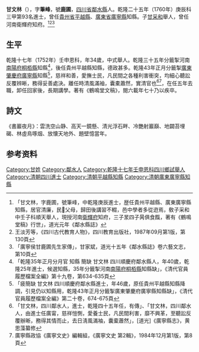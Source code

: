 {{明清人物信息框
| 姓名 = 甘文林
| 原名 = 
| 圖片名稱=  
| 圖片大小 = 220px
| 圖片說明 =  
| 最高職務 = [[廣東|廣東]][[廣寧縣|廣寧縣]]知府
| 國家 = 大清
| 爵位 =
| 籍貫 = [[四川省|四川省]][[鄰水縣|鄰水縣]]
| 族裔 =  
| 旗籍 =  
| 字號 = 字筆峰，號鹿圃
| 諡號 = 
| 出生日期 = 
| 出生地點 =
| 逝世日期 =  
| 逝世地點 = 
| 墓葬 = 
| 配偶 =  
| 親屬 = 子[[甘采和|甘采和]]  
| 出身 = 
*  乾隆二十五年庚辰科進士出身
| 經歷 = 
| 著作 = 
* 《鶴鳴堂稿》
*
*
*
}}
'''甘文林'''（{{bd|1719年||1789年|}}），字'''筆峰'''，號'''鹿圃'''，[[四川省|四川省]][[鄰水縣|鄰水縣]]人。乾隆二十五年（1760年）庚辰科三甲第93名進士，曾任[[貴州省|貴州省]][[平越縣|平越縣]]、[[廣東省|廣東省]][[廣寧縣|廣寧縣]]知縣。子[[甘采和|甘采和]]舉人，曾任河南衛輝府知府。<ref>「甘文林，字鹿圃，號筆峰，中乾隆庚辰進士，歴任貴州平越縣、廣東廣寧縣知縣，居官清廉，民𣣱父母，歸田後講習不輟，邑中學者多從逰焉，敎子采和中壬子科順天舉人，現授河南[[衛輝府|衛輝府]]知府，三子㫤四子昺俱食餼，著有《鶴鳴堂稿》行世」，道光元年《鄰水縣誌》</ref><ref>王淡芳等，《四川古代教育人物》，四川教育出版社，1987年09月第1版，第130頁</ref><ref>「廣寧侯甘鹿圃先生家傳」，甘家斌，道光十五年《鄰水縣誌》卷六藝文志，第10頁</ref>

== 生平 ==
乾隆十七年（1752年）壬申恩科，年34歲，中式舉人。乾隆三十五年分籤掣河南[[南陽府|南陽府]][[桐栢縣|桐栢縣]]知縣<ref>「乾隆35年正月分月官 知縣 簡缺 甘文林 四川順慶府鄰水縣人，年40歲，乾隆25年進士，候選知縣，35年分籤掣河南[[南陽府|南陽府]][[桐栢縣|桐栢縣]]知縣缺」，《清代官員履歷檔案全編》第十九卷，第634-635頁</ref>，後任貴州平越縣知縣，德政甚多。乾隆43年正月分籤掣[[廣東|廣東]][[肇慶府|肇慶府]][[廣寧縣|廣寧縣]]知縣<ref>「疲簡缺 甘文林 四川順慶府鄰水縣進士，年46歲，原任貴州平越縣知縣降調，引見仍以知縣用，乾隆43年正月分籤掣廣東肇慶府廣寧縣知縣缺」，《清代官員履歷檔案全編》第二十卷，674-675頁</ref>，慈祥和善，愛撫士民，凡民間之各種利害衝突，均細心聽訟反覆辨晰，務得妥善處決。離任時清風滿袖，囊橐蕭然，實清官也<ref>「甘文林，四川鄰水人，進士，乾隆四十五年任，有傳」、「甘文林，四川鄰水人，由進士任廣甯，慈祥愷惻，愛養士民，凡民間利害，靡不興革，至聽訟反覆辦晰，務得其情而止，去日淸風滿袖，囊槖蕭然」，[道光]《廣寧縣志》，黄思藻纂修</ref><ref>廣寧縣政協《廣寧文史》編輯組，《廣寧文史 第2輯》，1984年12月第1版，第8頁</ref>，在任五年去職，卸任回家後，長期講學。著有《鶴鳴堂文稿》，閱六載年七十乃以疾卒。

== 詩文 ==
《書巖夜月》：雲洗空山静、高天一鏡懸、清光浮石畔、冷艷射巖巔、地闢苔埋碣、林虛鳥啄烟、放懐天地外、題壁憶當年。

== 参考资料 ==
{{reflist}}

{{乾隆二十五年庚辰科殿試金榜}}

{{Authority control}}

{{DEFAULTSORT:}}
[[Category:甘姓|Category:甘姓]]
[[Category:鄰水人|Category:鄰水人]]
[[Category:乾隆十七年壬申恩科四川鄉試舉人|Category:乾隆十七年壬申恩科四川鄉試舉人]]
[[Category:清朝四川進士|Category:清朝四川進士]]
[[Category:清朝平越縣知縣|Category:清朝平越縣知縣]]
[[Category:清朝廣東廣寧縣知縣|Category:清朝廣東廣寧縣知縣]]